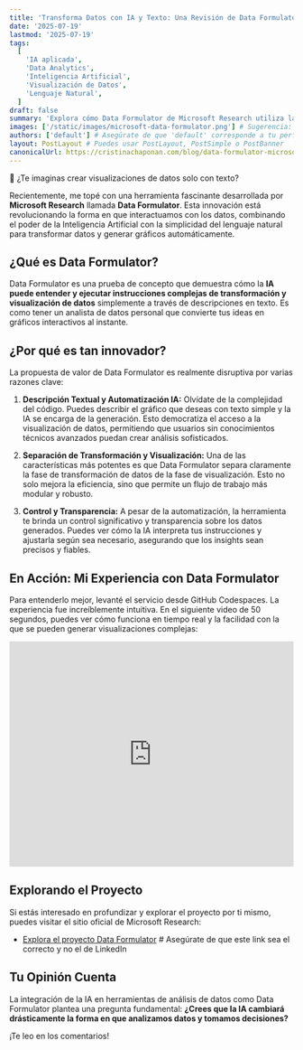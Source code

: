 ```yaml
---
title: 'Transforma Datos con IA y Texto: Una Revisión de Data Formulator de Microsoft Research'
date: '2025-07-19'
lastmod: '2025-07-19'
tags:
  [
    'IA aplicada',
    'Data Analytics',
    'Inteligencia Artificial',
    'Visualización de Datos',
    'Lenguaje Natural',
  ]
draft: false
summary: 'Explora cómo Data Formulator de Microsoft Research utiliza la IA y el lenguaje natural para revolucionar la transformación y visualización de datos, permitiendo crear gráficos complejos con solo texto.'
images: ['/static/images/microsoft-data-formulator.png'] # Sugerencia: añadir una imagen representativa en public/static/images
authors: ['default'] # Asegúrate de que 'default' corresponde a tu perfil de autor
layout: PostLayout # Puedes usar PostLayout, PostSimple o PostBanner
canonicalUrl: https://cristinachaponan.com/blog/data-formulator-microsoft-research # Actualiza con la URL final cuando despliegues
---
```


🚀 ¿Te imaginas crear visualizaciones de datos solo con texto?

Recientemente, me topé con una herramienta fascinante desarrollada por **Microsoft Research** llamada **Data Formulator**. Esta innovación está revolucionando la forma en que interactuamos con los datos, combinando el poder de la Inteligencia Artificial con la simplicidad del lenguaje natural para transformar datos y generar gráficos automáticamente.

## ¿Qué es Data Formulator?

Data Formulator es una prueba de concepto que demuestra cómo la **IA puede entender y ejecutar instrucciones complejas de transformación y visualización de datos** simplemente a través de descripciones en texto. Es como tener un analista de datos personal que convierte tus ideas en gráficos interactivos al instante.

## ¿Por qué es tan innovador?

La propuesta de valor de Data Formulator es realmente disruptiva por varias razones clave:

1.  **Descripción Textual y Automatización IA:** Olvídate de la complejidad del código. Puedes describir el gráfico que deseas con texto simple y la IA se encarga de la generación. Esto democratiza el acceso a la visualización de datos, permitiendo que usuarios sin conocimientos técnicos avanzados puedan crear análisis sofisticados.

2.  **Separación de Transformación y Visualización:** Una de las características más potentes es que Data Formulator separa claramente la fase de transformación de datos de la fase de visualización. Esto no solo mejora la eficiencia, sino que permite un flujo de trabajo más modular y robusto.

3.  **Control y Transparencia:** A pesar de la automatización, la herramienta te brinda un control significativo y transparencia sobre los datos generados. Puedes ver cómo la IA interpreta tus instrucciones y ajustarla según sea necesario, asegurando que los insights sean precisos y fiables.

## En Acción: Mi Experiencia con Data Formulator

Para entenderlo mejor, levanté el servicio desde GitHub Codespaces. La experiencia fue increíblemente intuitiva. En el siguiente video de 50 segundos, puedes ver cómo funciona en tiempo real y la facilidad con la que se pueden generar visualizaciones complejas:

<div style={{ position: 'relative', paddingBottom: '56.25%', height: 0, overflow: 'hidden' }}>
  <iframe
    src="https://www.linkedin.com/embed/feed/update/urn:li:ugcPost:7294497365447639041?compact=1"
    height="399"
    width="504"
    frameborder="0"
    allowfullscreen=""
    title="Publicación integrada"
  ></iframe>
</div>

## Explorando el Proyecto

Si estás interesado en profundizar y explorar el proyecto por ti mismo, puedes visitar el sitio oficial de Microsoft Research:

- [Explora el proyecto Data Formulator](https://www.linkedin.com/posts/cristina-chapo%C3%B1an_te-imaginas-crear-visualizaciones-de-activity-7294497399270506496-RS3N?utm_source=share&utm_medium=member_desktop&rcm=ACoAAArnl_oBghbSAq6spYVPxG3QEPJjVcyFUUQ) # Asegúrate de que este link sea el correcto y no el de LinkedIn

## Tu Opinión Cuenta

La integración de la IA en herramientas de análisis de datos como Data Formulator plantea una pregunta fundamental: **¿Crees que la IA cambiará drásticamente la forma en que analizamos datos y tomamos decisiones?**

¡Te leo en los comentarios!
